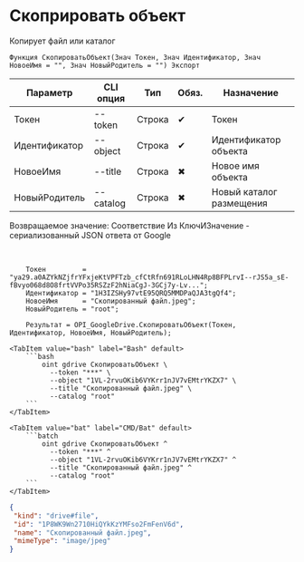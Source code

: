 ﻿---
sidebar_position: 7
---


# Скоприровать объект
 Копирует файл или каталог



`Функция СкопироватьОбъект(Знач Токен, Знач Идентификатор, Знач НовоеИмя = "", Знач НовыйРодитель = "") Экспорт`

  | Параметр | CLI опция | Тип | Обяз. | Назначение |
  |-|-|-|-|-|
  | Токен | --token | Строка | &#x2714; | Токен |
  | Идентификатор | --object | Строка | &#x2714; | Идентификатор объекта |
  | НовоеИмя | --title | Строка | &#x2716; | Новое имя объекта |
  | НовыйРодитель | --catalog | Строка | &#x2716; | Новый каталог размещения |

  
  Возвращаемое значение:   Соответствие Из КлючИЗначение - сериализованный JSON ответа от Google

<br/>




```bsl title="Пример использования для 1С:Предприятие/OneScript"
    Токен         = "ya29.a0AZYkNZjfrYFxjeKtVPFTzb_cfCtRfn691RLoLHN4Rp8BFPLrvI--rJS5a_sE-fBvyo068d8O8frtVVPo35RSZzF2hNiaCgJ-3GCj7y-Lv...";
    Идентификатор = "1H3IZSHy97vtE95QRQ5MMDPaQJA3tgQf4";
    НовоеИмя      = "Скопированный файл.jpeg";
    НовыйРодитель = "root";

    Результат = OPI_GoogleDrive.СкопироватьОбъект(Токен, Идентификатор, НовоеИмя, НовыйРодитель);
```
    

 <Tabs>
  
    <TabItem value="bash" label="Bash" default>
        ```bash
            oint gdrive СкопироватьОбъект \
              --token "***" \
              --object "1VL-2rvuOKib6VYKrr1nJV7vEMtrYKZX7" \
              --title "Скопированный файл.jpeg" \
              --catalog "root"
        ```
    </TabItem>
  
    <TabItem value="bat" label="CMD/Bat" default>
        ```batch
            oint gdrive СкопироватьОбъект ^
              --token "***" ^
              --object "1VL-2rvuOKib6VYKrr1nJV7vEMtrYKZX7" ^
              --title "Скопированный файл.jpeg" ^
              --catalog "root"
        ```
    </TabItem>
</Tabs>


```json title="Результат"
{
 "kind": "drive#file",
 "id": "1P8WK9Wn2710HiQYkKzYMFso2FmFenV6d",
 "name": "Скопированный файл.jpeg",
 "mimeType": "image/jpeg"
}
```
